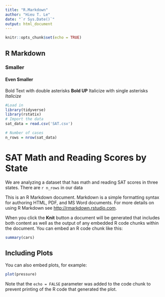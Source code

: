 ```yaml
---
title: "R.Markdown"
author: "Hieu T. Le"
date: "`r Sys.Date()`"
output: html_document
---
```


```r
knitr::opts_chunk$set(echo = TRUE)
```

## R Markdown
### Smaller
#### Even Smaller

Bold Text with double asterisks **Bold UP**
Italicize with single asterisks *Italicize*

```r
#Load in
library(tidyverse)
library(rstatix)
# Import the data
sat_data = read.csv('SAT.csv')

# Number of cases
n_rows = nrow(sat_data)
```


# SAT Math and Reading Scores by State

We are analyzing a dataset that has math and reading SAT scores in three states. There are `r n_rows` in our data

This is an R Markdown document. Markdown is a simple formatting syntax for authoring HTML, PDF, and MS Word documents. For more details on using R Markdown see <http://rmarkdown.rstudio.com>.

When you click the **Knit** button a document will be generated that includes both content as well as the output of any embedded R code chunks within the document. You can embed an R code chunk like this:

```r
summary(cars)
```

## Including Plots

You can also embed plots, for example:

```r
plot(pressure)
```

Note that the `echo = FALSE` parameter was added to the code chunk to prevent printing of the R code that generated the plot.
